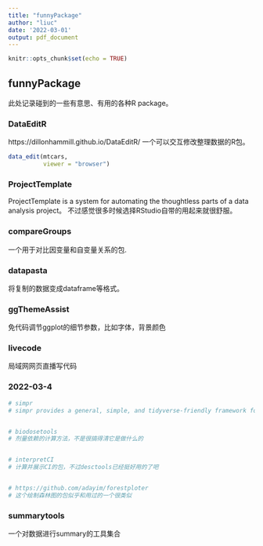 ```yaml
---
title: "funnyPackage"
author: "liuc"
date: '2022-03-01'
output: pdf_document
---
```


```r
knitr::opts_chunk$set(echo = TRUE)
```

## funnyPackage

此处记录碰到的一些有意思、有用的各种R package。


### DataEditR

https://dillonhammill.github.io/DataEditR/
一个可以交互修改整理数据的R包。
```r
data_edit(mtcars,
          viewer = "browser")
```



### ProjectTemplate

ProjectTemplate is a system for automating the thoughtless parts of a data analysis project。
不过感觉很多时候选择RStudio自带的用起来就很舒服。


### compareGroups

一个用于对比因变量和自变量关系的包.


### datapasta

将复制的数据变成dataframe等格式。


### ggThemeAssist

免代码调节ggplot的细节参数，比如字体，背景颜色


### livecode
局域网网页直播写代码



### 2022-03-4

```r
# simpr
# simpr provides a general, simple, and tidyverse-friendly framework for generating simulated data, fitting models on simulations, and tidying model results.


# biodosetools
# 剂量依赖的计算方法，不是很搞得清它是做什么的


# interpretCI
# 计算并展示CI的包，不过desctools已经挺好用的了吧


# https://github.com/adayim/forestploter
# 这个绘制森林图的包似乎和用过的一个很类似


```


### summarytools

一个对数据进行summary的工具集合


### 


